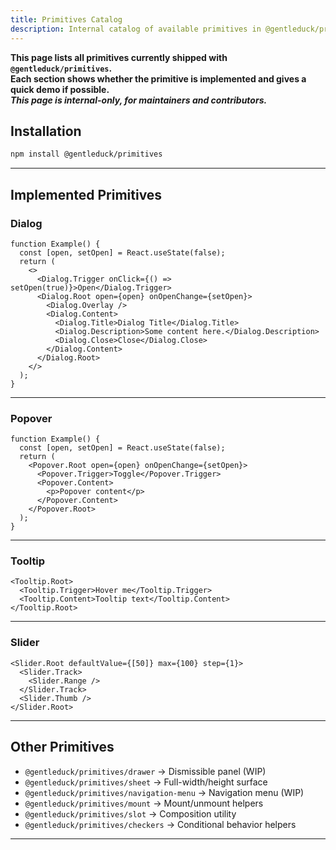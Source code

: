 ```yaml
---
title: Primitives Catalog
description: Internal catalog of available primitives in @gentleduck/primitives
---
```


<Callout>

**This page lists **all primitives currently shipped** with `@gentleduck/primitives`.  
Each section shows whether the primitive is implemented and gives a quick demo if possible.  
_This page is **internal-only**, for maintainers and contributors._**

</Callout>


## Installation

```bash
npm install @gentleduck/primitives
```

---

## Implemented Primitives

### Dialog
```tsx live
function Example() {
  const [open, setOpen] = React.useState(false);
  return (
    <>
      <Dialog.Trigger onClick={() => setOpen(true)}>Open</Dialog.Trigger>
      <Dialog.Root open={open} onOpenChange={setOpen}>
        <Dialog.Overlay />
        <Dialog.Content>
          <Dialog.Title>Dialog Title</Dialog.Title>
          <Dialog.Description>Some content here.</Dialog.Description>
          <Dialog.Close>Close</Dialog.Close>
        </Dialog.Content>
      </Dialog.Root>
    </>
  );
}
````

---

### Popover

```tsx live
function Example() {
  const [open, setOpen] = React.useState(false);
  return (
    <Popover.Root open={open} onOpenChange={setOpen}>
      <Popover.Trigger>Toggle</Popover.Trigger>
      <Popover.Content>
        <p>Popover content</p>
      </Popover.Content>
    </Popover.Root>
  );
}
```

---

### Tooltip

```tsx live
<Tooltip.Root>
  <Tooltip.Trigger>Hover me</Tooltip.Trigger>
  <Tooltip.Content>Tooltip text</Tooltip.Content>
</Tooltip.Root>
```

---

### Slider

```tsx live
<Slider.Root defaultValue={[50]} max={100} step={1}>
  <Slider.Track>
    <Slider.Range />
  </Slider.Track>
  <Slider.Thumb />
</Slider.Root>
```

---

## Other Primitives

* `@gentleduck/primitives/drawer` → Dismissible panel (WIP)
* `@gentleduck/primitives/sheet` → Full-width/height surface
* `@gentleduck/primitives/navigation-menu` → Navigation menu (WIP)
* `@gentleduck/primitives/mount` → Mount/unmount helpers
* `@gentleduck/primitives/slot` → Composition utility
* `@gentleduck/primitives/checkers` → Conditional behavior helpers

---
